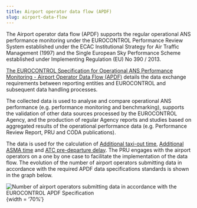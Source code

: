 ```yaml
---
title: Airport operator data flow (APDF)
slug: airport-data-flow
---
```


The Airport operator data flow (APDF) supports the regular operational ANS performance monitoring under the EUROCONTROL Performance Review System established under the ECAC Institutional Strategy for Air Traffic Management (1997) and the Single European Sky Performance Scheme established under Implementing Regulation (EU) No 390 / 2013.

[The EUROCONTROL Specification for Operational ANS Performance Monitoring - Airport Operator Data Flow (APDF)][apdf] details the data exchange requirements between reporting entities and EUROCONTROL and subsequent data handling processes.

The collected data is used to analyse and compare operational ANS performance (e.g. performance monitoring and benchmarking), supports the validation of other data sources processed by the EUROCONTROL Agency, and the production of regular Agency reports and studies based on aggregated results of the operational performance data (e.g. Performance Review Report, PRU and CODA publications).

The data is used for the calculation of [Additional taxi-out time](../additional-taxi-out-time.qmd), [Additional ASMA time](../additional-asma-time.qmd) and [ATC pre-departure delay](../atc-pre-departure-delay/index.qmd).
The PRU engages with the airport operators on a one by one case to facilitate the implementation of the data flow. The evolution of the number of airport operators submitting data in accordance with the required APDF data specifications standards is shown in the graph below.

![Number of airport operators submitting data in accordance with the EUROCONTROL APDF Specification](apdf_progress.png){width = '70%'}

[apdf]: https://www.eurocontrol.int/publication/eurocontrol-specification-operational-ans-performance-monitoring "EUROCONTROL Specification for ANS Performance Monitoring - Airport Operator Data Flow (APDF)"
